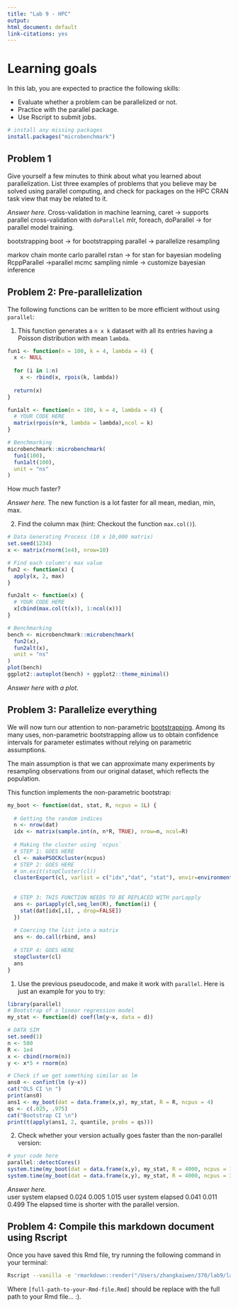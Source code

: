 ```yaml
---
title: "Lab 9 - HPC"
output: 
html_document: default
link-citations: yes
---
```


# Learning goals

In this lab, you are expected to practice the following skills:

- Evaluate whether a problem can be parallelized or not.
- Practice with the parallel package.
- Use Rscript to submit jobs.

```r
# install any missing packages
install.packages("microbenchmark")
```

## Problem 1

Give yourself a few minutes to think about what you learned about parallelization. List three
examples of problems that you believe may be solved using parallel computing,
and check for packages on the HPC CRAN task view that may be related to it.

_Answer here._ Cross-validation in machine learning, caret -> supports parallel cross-validation with `doParallel`
mlr, foreach, doParallel -> for parallel model training.

bootstrapping
boot -> for bootstrapping
parallel -> parallelize resampling

markov chain monte carlo
parallel
rstan -> for stan for bayesian modeling
RcppParallel ->parallel mcmc sampling
nimle -> customize bayesian inference

## Problem 2: Pre-parallelization

The following functions can be written to be more efficient without using
`parallel`:

1. This function generates a `n x k` dataset with all its entries having a Poisson distribution with mean `lambda`.

```r
fun1 <- function(n = 100, k = 4, lambda = 4) {
  x <- NULL
  
  for (i in 1:n)
    x <- rbind(x, rpois(k, lambda))
  
  return(x)
}

fun1alt <- function(n = 100, k = 4, lambda = 4) {
  # YOUR CODE HERE
  matrix(rpois(n*k, lambda = lambda),ncol = k)
}

# Benchmarking
microbenchmark::microbenchmark(
  fun1(100),
  fun1alt(100),
  unit = "ns"
)
```

How much faster?

_Answer here._ The new function is a lot faster for all mean, median, min, max. 


2.  Find the column max (hint: Checkout the function `max.col()`).

```r
# Data Generating Process (10 x 10,000 matrix)
set.seed(1234)
x <- matrix(rnorm(1e4), nrow=10)

# Find each column's max value
fun2 <- function(x) {
  apply(x, 2, max)
}

fun2alt <- function(x) {
  # YOUR CODE HERE
  x[cbind(max.col(t(x)), 1:ncol(x))]
}

# Benchmarking
bench <- microbenchmark::microbenchmark(
  fun2(x),
  fun2alt(x),
  unit = "ns"
)
plot(bench)
ggplot2::autoplot(bench) + ggplot2::theme_minimal()
```

_Answer here with a plot._


## Problem 3: Parallelize everything

We will now turn our attention to non-parametric 
[bootstrapping](https://en.wikipedia.org/wiki/Bootstrapping_(statistics)).
Among its many uses, non-parametric bootstrapping allow us to obtain confidence
intervals for parameter estimates without relying on parametric assumptions.

The main assumption is that we can approximate many experiments by resampling
observations from our original dataset, which reflects the population. 

This function implements the non-parametric bootstrap:

```r
my_boot <- function(dat, stat, R, ncpus = 1L) {
  
  # Getting the random indices
  n <- nrow(dat)
  idx <- matrix(sample.int(n, n*R, TRUE), nrow=n, ncol=R)
 
  # Making the cluster using `ncpus`
  # STEP 1: GOES HERE
  cl <- makePSOCKcluster(ncpus)
  # STEP 2: GOES HERE
  # on.exit(stopCluster(cl))
  clusterExport(cl, varlist = c("idx","dat", "stat"), envir=environment())
  
  
  # STEP 3: THIS FUNCTION NEEDS TO BE REPLACED WITH parLapply
  ans <- parLapply(cl,seq_len(R), function(i) {
    stat(dat[idx[,i], , drop=FALSE])
  })
  
  # Coercing the list into a matrix
  ans <- do.call(rbind, ans)
  
  # STEP 4: GOES HERE
  stopCluster(cl)
  ans
}
```

1. Use the previous pseudocode, and make it work with `parallel`. Here is just an example for you to try:

```r
library(parallel)
# Bootstrap of a linear regression model
my_stat <- function(d) coef(lm(y~x, data = d))

# DATA SIM
set.seed(1)
n <- 500 
R <- 1e4
x <- cbind(rnorm(n)) 
y <- x*5 + rnorm(n)

# Check if we get something similar as lm
ans0 <- confint(lm (y~x))
cat("OLS CI \n ")
print(ans0)
ans1 <- my_boot(dat = data.frame(x,y), my_stat, R = R, ncpus = 4)
qs <- c(.025, .975)
cat("Bootstrap CI \n")
print(t(apply(ans1, 2, quantile, probs = qs)))
```

2. Check whether your version actually goes faster than the non-parallel version:

```r
# your code here
parallel::detectCores()
system.time(my_boot(dat = data.frame(x,y), my_stat, R = 4000, ncpus = 1L))
system.time(my_boot(dat = data.frame(x,y), my_stat, R = 4000, ncpus = 3L))
```

_Answer here._  
  user  system elapsed 
  0.024   0.005  1.015 
  user  system elapsed 
  0.041   0.011  0.499 
The elapsed time is shorter with the parallel version.

## Problem 4: Compile this markdown document using Rscript

Once you have saved this Rmd file, try running the following command
in your terminal:

```bash
Rscript --vanilla -e 'rmarkdown::render("/Users/zhangkaiwen/370/lab9/lab09-hpc.Rmd")' &
```

Where `[full-path-to-your-Rmd-file.Rmd]` should be replace with the full path to
your Rmd file... :).

